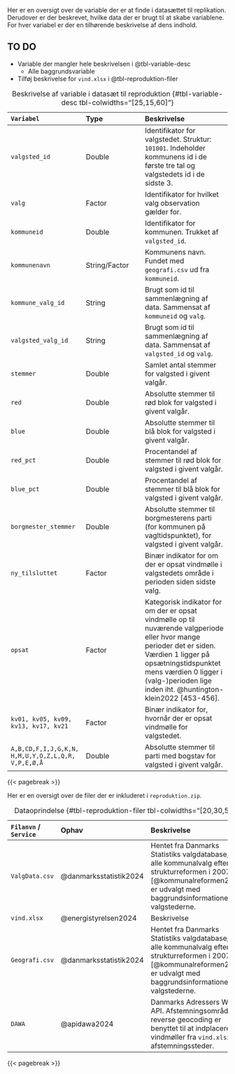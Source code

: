 <!-- ---
# title: Kodebog
# subtitle: Bachelorprojekt om vindmøller og retrospektiv vælgeradfærd
date: ""
format:
  pdf:
    toc: false
    lof: false
    lot: false
--- -->

Her er en oversigt over de variable der er at finde i datasættet til replikation. Derudover er der beskrevet, hvilke data der er brugt til at skabe variablene. For hver variabel er der en tilhørende beskrivelse af dens indhold.

## TO DO
- Variable der mangler hele beskrivelsen i @tbl-variable-desc
  - Alle baggrundsvariable
- Tilføj beskrivelse for `vind.xlsx` i @tbl-reproduktion-filer

| `Variabel` | Type | Beskrivelse |
| :------- | :------- | :----------|
| `valgsted_id` | Double | Identifikator for valgstedet. Struktur: `101001`. Indeholder kommunens id i de første tre tal og valgstedets id i de sidste 3. |
| `valg` | Factor | Identifikator for hvilket valg observation gælder for. |
| `kommuneid` | Double | Identifikator for kommunen. Trukket af `valgsted_id`. |
| `kommunenavn` | String/Factor | Kommunens navn. Fundet med `geografi.csv` ud fra `kommuneid`. |
| `kommune_valg_id` | String | Brugt som id til sammenlægning af data. Sammensat af `kommuneid` og `valg`. |
| `valgsted_valg_id` | String | Brugt som id til sammenlægning af data. Sammensat af `valgsted_id` og `valg`. |
| `stemmer` | Double | Samlet antal stemmer for valgsted i givent valgår. |
| `red` | Double | Absolutte stemmer til rød blok for valgsted i givent valgår. |
| `blue` | Double | Absolutte stemmer til blå blok for valgsted i givent valgår. |
| `red_pct` | Double | Procentandel af stemmer til rød blok for valgsted i givent valgår. |
| `blue_pct` | Double | Procentandel af stemmer til blå blok for valgsted i givent valgår. |
| `borgmester_stemmer` | Double | Absolutte stemmer til borgmesterens parti (for kommunen på vagltidspunktet), for valgsted i givent valgår. |
| `ny_tilsluttet` | Factor | Binær indikator for om der er opsat vindmølle i valgstedets område i perioden siden sidste valg. |
| `opsat` | Factor | Kategorisk indikator for om der er opsat vindmølle op til nuværende valgperiode eller hvor mange perioder det er siden. Værdien 1 ligger på opsætningstidspunktet mens værdien 0 ligger i (valg-)perioden lige inden iht. @huntington-klein2022 [453-456].
| `kv01, kv05, kv09, kv13, kv17, kv21` | Factor | Binær indikator for, hvornår der er opsat vindmølle for valgstedet. |
| `A,B,CD,F,I,J,G,K,N, H,M,U,Y,O,Z,L,Q,R, V,P,E,Ø,Å` | Double | Absolutte stemmer til parti med bogstav for valgsted i givent valgår. |

: Beskrivelse af variable i datasæt til reproduktion {#tbl-variable-desc tbl-colwidths="[25,15,60]"}

{{< pagebreak >}}

Her er en oversigt over de filer der er inkluderet i `reproduktion.zip`.

| `Filanvn` / `Service` | Ophav | Beskrivelse |
| :------- | :------- | :----------|
| `ValgData.csv` | @danmarksstatistik2024 | Hentet fra Danmarks Statistiks valgdatabase, hvor alle kommunalvalg efter strukturreformen i 2007 [@kommunalreformen2007] er udvalgt med baggrundsinformationer for valgstederne. |
| `vind.xlsx` | @energistyrelsen2024 | Beskrivelse |
| `Geografi.csv` | @danmarksstatistik2024 | Hentet fra Danmarks Statistiks valgdatabase, hvor alle kommunalvalg efter strukturreformen i 2007 [@kommunalreformen2007] er udvalgt med baggrundsinformationer for valgstederne. |
| `DAWA` | @apidawa2024 | Danmarks Adressers Web API. Afstemningsområde reverse geocoding er benyttet til at indplacere vindmøller fra `vind.xlsx` på afstemningssteder. |

: Dataoprindelse {#tbl-reproduktion-filer tbl-colwidths="[20,30,50]"}

{{< pagebreak >}}
